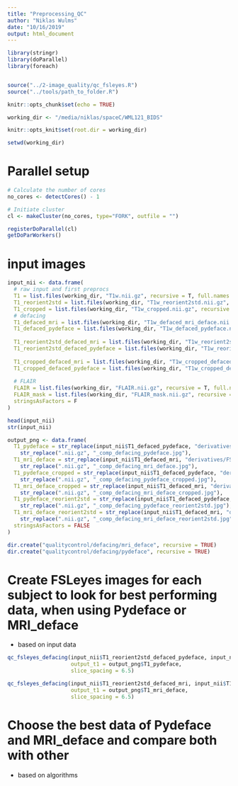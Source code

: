 ```yaml
---
title: "Preprocessing_QC"
author: "Niklas Wulms"
date: "10/16/2019"
output: html_document
---
```

```r
library(stringr)
library(doParallel)
library(foreach)


source("../2-image_quality/qc_fsleyes.R")
source("../tools/path_to_folder.R")

knitr::opts_chunk$set(echo = TRUE)

working_dir <- "/media/niklas/spaceC/WML121_BIDS"

knitr::opts_knit$set(root.dir = working_dir)

setwd(working_dir)
```

# Parallel setup

```r

# Calculate the number of cores
no_cores <- detectCores() - 1

# Initiate cluster
cl <- makeCluster(no_cores, type="FORK", outfile = "")

registerDoParallel(cl)
getDoParWorkers()
```

# input images

```r
input_nii <- data.frame(
  # raw input and first preprocs
  T1 = list.files(working_dir, "T1w.nii.gz", recursive = T, full.names = F),
  T1_reorient2std = list.files(working_dir, "T1w_reorient2std.nii.gz", recursive = T, full.names = F),
  T1_cropped = list.files(working_dir, "T1w_cropped.nii.gz", recursive = T, full.names = F),
  # defacing
  T1_defaced_mri = list.files(working_dir, "T1w_defaced_mri_deface.nii.gz", recursive = T, full.names = F),
  T1_defaced_pydeface = list.files(working_dir, "T1w_defaced_pydeface.nii.gz", recursive = T, full.names = F),
  
  T1_reorient2std_defaced_mri = list.files(working_dir, "T1w_reorient2std_defaced_mri_deface.nii.gz", recursive = T, full.names = F),
  T1_reorient2std_defaced_pydeface = list.files(working_dir, "T1w_reorient2std_defaced_pydeface.nii.gz", recursive = T, full.names = F),
  
  T1_cropped_defaced_mri = list.files(working_dir, "T1w_cropped_defaced_mri_deface.nii.gz", recursive = T, full.names = F),
  T1_cropped_defaced_pydeface = list.files(working_dir, "T1w_cropped_defaced_pydeface.nii.gz", recursive = T, full.names = F),
  
  # FLAIR
  FLAIR = list.files(working_dir, "FLAIR.nii.gz", recursive = T, full.names = F),
  FLAIR_mask = list.files(working_dir, "FLAIR_mask.nii.gz", recursive = T, full.names = F),
  stringsAsFactors = F
)

head(input_nii)
str(input_nii)
```

```r
output_png <- data.frame(
  T1_pydeface = str_replace(input_nii$T1_defaced_pydeface, "derivatives/FSL/2-Anonymize/sub-[:digit:]{5}/ses-S[:digit:]{1}/anat", "qualitycontrol/defacing/pydeface") %>% 
    str_replace(".nii.gz", "_comp_defacing_pydeface.jpg"),
  T1_mri_deface = str_replace(input_nii$T1_defaced_mri, "derivatives/FSL/2-Anonymize/sub-[:digit:]{5}/ses-S[:digit:]{1}/anat", "qualitycontrol/defacing/mri_deface") %>% 
    str_replace(".nii.gz", "_comp_defacing_mri_deface.jpg"),
  T1_pydeface_cropped = str_replace(input_nii$T1_defaced_pydeface, "derivatives/FSL/2-Anonymize/sub-[:digit:]{5}/ses-S[:digit:]{1}/anat", "qualitycontrol/defacing/pydeface") %>% 
    str_replace(".nii.gz", "_comp_defacing_pydeface_cropped.jpg"),
  T1_mri_deface_cropped = str_replace(input_nii$T1_defaced_mri, "derivatives/FSL/2-Anonymize/sub-[:digit:]{5}/ses-S[:digit:]{1}/anat", "qualitycontrol/defacing/mri_deface") %>% 
    str_replace(".nii.gz", "_comp_defacing_mri_deface_cropped.jpg"),
  T1_pydeface_reorient2std = str_replace(input_nii$T1_defaced_pydeface, "derivatives/FSL/2-Anonymize/sub-[:digit:]{5}/ses-S[:digit:]{1}/anat", "qualitycontrol/defacing/pydeface") %>% 
    str_replace(".nii.gz", "_comp_defacing_pydeface_reorient2std.jpg"),
  T1_mri_deface_reorient2std = str_replace(input_nii$T1_defaced_mri, "derivatives/FSL/2-Anonymize/sub-[:digit:]{5}/ses-S[:digit:]{1}/anat", "qualitycontrol/defacing/mri_deface") %>% 
    str_replace(".nii.gz", "_comp_defacing_mri_deface_reorient2std.jpg"),
  stringsAsFactors = FALSE
)

dir.create("qualitycontrol/defacing/mri_deface", recursive = TRUE)
dir.create("qualitycontrol/defacing/pydeface", recursive = TRUE)

```

# Create FSLeyes images for each subject to look for best performing data, when using Pydeface or MRI_deface
- based on input data
```r
qc_fsleyes_defacing(input_nii$T1_reorient2std_defaced_pydeface, input_nii$T1_defaced_pydeface, input_nii$T1_cropped_defaced_pydeface, 
                    output_t1 = output_png$T1_pydeface,
                    slice_spacing = 6.5)

qc_fsleyes_defacing(input_nii$T1_reorient2std_defaced_mri, input_nii$T1_defaced_mri, input_nii$T1_cropped_defaced_mri, 
                    output_t1 = output_png$T1_mri_deface,
                    slice_spacing = 6.5)
```

# Choose the best data of Pydeface and MRI_deface and compare both with other
- based on algorithms